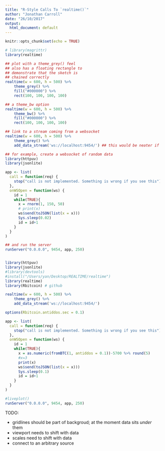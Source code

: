 ```yaml
---
title: "R-Style Calls To `realtime()`"
author: "Jonathan Carroll"
date: "26/10/2017"
output:
  html_document: default
---
```


```r
knitr::opts_chunk$set(echo = TRUE)
```

```r
# library(magrittr)
library(realtime)

## plot with a theme_grey() feel
## also has a floating rectangle to 
## demonstrate that the sketch is 
## chained correctly
realtime(w = 600, h = 500) %>%
    theme_grey() %>%
    fill("#000000") %>%
    rect(100, 100, 100, 100) 

## a theme_bw option
realtime(w = 600, h = 500) %>%
    theme_bw() %>%
    fill("#000000") %>%
    rect(100, 100, 100, 100)

## link to a stream coming from a websocket
realtime(w = 600, h = 500) %>%
    theme_grey() %>%
    add_data_stream('ws://localhost:9454/') ## this would be neater if it was the *first* part of the chain

## for example, create a websocket of random data
library(httpuv)
library(jsonlite)

app <- list(
  call = function(req) {
    stop("call is not implemented. Something is wrong if you see this")
  },
  onWSOpen = function(ws) {
    id = 1
    while(TRUE){
      x = rnorm(1, 150, 50)
      # print(x)
      ws$send(toJSON(list(x = x)))
      Sys.sleep(0.02)
      id = id+1
    }
  }
)

## and run the server
runServer("0.0.0.0", 9454, app, 250)


library(httpuv)
library(jsonlite)
#library(devtools)
#install("/Users/yan/Desktop/REALTIME/realtime")
library(realtime)
library(Rbitcoin) # github

realtime(w = 600, h = 500) %>%
    theme_grey() %>%
    add_data_stream('ws://localhost:9454/') 

options(Rbitcoin.antiddos.sec = 0.1)

app <- list(
  call = function(req) {
    stop("call is not implemented. Something is wrong if you see this")
  },
  onWSOpen = function(ws) {
    id = 1
    while(TRUE){
      x = as.numeric(fromBTC(1, antiddos = 0.1))-5700 %>% round(5)
      #x=3
      print(x)
      ws$send(toJSON(list(x = x)))
      Sys.sleep(0.1)
      id = id+1
    }
  }
)

#liveplot()
runServer("0.0.0.0", 9454, app, 250)
```

TODO:

- gridlines should be part of backgroud; at the moment data sits *under* them
- viewport needs to shift with data
- scales need to shift with data
- connect to an arbitrary source
